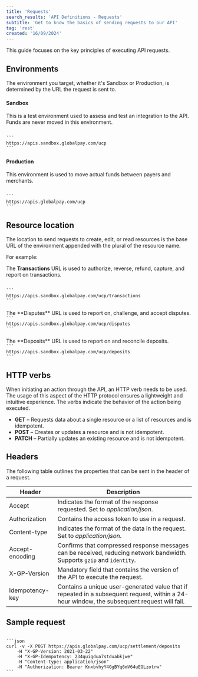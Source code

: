 ```yaml
---
title: 'Requests'
search_results: 'API Definitions - Requests'
subtitle: 'Get to know the basics of sending requests to our API'
tag: 'rest'
created: '16/09/2024'
---
```

This guide focuses on the key principles of executing API requests. 

## Environments
The environment you target, whether it's Sandbox or Production, is determined by the URL the request is sent to.

#### Sandbox
This is a test environment used to assess and test an integration to the API. Funds are never moved in this environment.

<Code id="JSON" title="" language="JSON" active>
```
https://apis.sandbox.globalpay.com/ucp
```
</Code>

#### Production
This environment is used to move actual funds between payers and merchants. 

<Code id="JSON" title="" language="JSON" active>
```
https://apis.globalpay.com/ucp
```
</Code>

## Resource location
The location to send requests to create, edit, or read resources is the base URL of the environment appended with the plural of the resource name.

For example: <br />

The **Transactions** URL is used to authorize, reverse, refund, capture, and report on transactions.

<Code id="JSON" title="" language="JSON" active>
```
https://apis.sandbox.globalpay.com/ucp/transactions 
```
</Code>
<br/>The **Disputes** URL is used to report on, challenge, and accept disputes.
<Code id="JSON" title="" language="JSON" active>
```
https://apis.sandbox.globalpay.com/ucp/disputes
```
</Code>
<br/>The **Deposits** URL is used to report on and reconcile deposits.
<Code id="JSON" title="" language="JSON" active>
```
https://apis.sandbox.globalpay.com/ucp/deposits
```
</Code>

## HTTP verbs
When initiating an action through the API, an HTTP verb needs to be used. The usage of this aspect of the HTTP protocol ensures a lightweight and intuitive experience. The verbs indicate the behavior of the action being executed.

* **GET** – Requests data about a single resource or a list of resources and is idempotent.
* **POST** – Creates or updates a resource and is not idempotent.
* **PATCH** – Partially updates an existing resource and is not idempotent.

## Headers
The following table outlines the properties that can be sent in the header of a request.

| Header | Description |
| --- | --- |
| Accept | Indicates the format of the response requested. Set to _application/json_. | 
| Authorization | Contains the access token to use in a request. | 
| Content-type | Indicates the format of the data in the request. Set to _application/json_. | 
| Accept-encoding | Confirms that compressed response messages can be received, reducing network bandwidth. Supports `gzip` and `identity`. | 
| X-GP-Version | Mandatory field that contains the version of the API to execute the request. | 
| Idempotency-key | Contains a unique user-generated value that if repeated in a subsequent request, within a 24-hour window, the subsequent request will fail. | 

## Sample request

<Code id="JSON" title="JSON" language="JSON" active>
```json
curl -v -X POST https://apis.globalpay.com/ucp/settlement/deposits 
    -H "X-GP-Version: 2021-03-22" 
    -H "X-GP-Idempotency: 234quigdua7stduabkjwe"
    -H "Content-type: application/json" 
    -H "Authorization: Bearer KnxbvhyY4GgBYq6mV64uEGLzotrw"
```
</Code>
